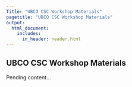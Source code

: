 ```yaml
---
Title: "UBCO CSC Workshop Materials"
pagetitle: "UBCO CSC Workshop Materials"
output:
  html_document:
    includes:
      in_header: header.html
---
```


## UBCO CSC Workshop Materials

Pending content...